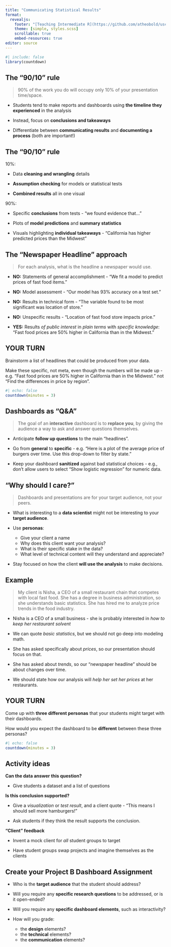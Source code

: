 ```yaml
---
title: "Communicating Statistical Results"
format: 
  revealjs:
    footer: "[Teaching Intermediate R](https://github.com/atheobold/uscots-intermediate-r)"
    theme: [simple, styles.scss]
    scrollable: true
    embed-resources: true
editor: source
---
```


```r
#| include: false
library(countdown)
```

## The "90/10" rule

> 90% of the work you do will occupy only 10% of your presentation time/space.

* Students tend to make reports and dashboards using **the timeline they experienced** in the analysis

* Instead, focus on **conclusions and takeaways**

* Differentiate between **communicating results** and **documenting a process** (both are important!)

## The "90/10" rule

10%:

* Data **cleaning and wrangling** details

* **Assumption checking** for models or statistical tests

* **Combined results** all in one visual

90%:

* Specific **conclusions** from tests - "we found evidence that..."

* Plots of **model predictions** and **summary statistics**

* Visuals highlighting **individual takeaways** - "California has higher predicted prices than the Midwest"


## The "Newspaper Headline" approach

> For each analysis, what is the headline a newspaper would use.

* **NO:** Statements of general accomplishment - "We fit a model to predict prices of fast food items."

* **NO:** Model assessment - "Our model has 93% accuracy on a test set."

* **NO:** Results in technical form - "The variable found to be most significant was location of store."

* **NO:** Unspecific results - "Location of fast food store impacts price."

* **YES:** Results *of public interest* in *plain terms* with *specific knowledge*: "Fast food prices are 50% higher in California than in the Midwest." 

## YOUR TURN

::: {.r-fit-text}
Brainstorm a list of headlines that could be produced from your data.

Make these specific, not meta, even though the numbers will be made up - e.g. "Fast food prices are 50% higher in California than in the Midwest." not "Find the differences in price by region".
:::

```r
#| echo: false
countdown(minutes = 3)
```


## Dashboards as "Q&A"

> The goal of an **interactive** dashboard is to **replace you**, by giving the audience a way to ask and answer questions themselves.

* Anticipate **follow up questions** to the main "headlines".

* Go from **general** to **specific** - e.g. "Here is a plot of the average price of burgers over time.  Use this drop-down to filter by state."

* Keep your dashboard **sanitized** against bad statistical choices - e.g., don't allow users to select "Show logistic regression" for numeric data.

## "Why should I care?"

> Dashboards and presentations are for your target audience, not your peers.

* What is interesting to a **data scientist** might not be interesting to your **target audience**.

* Use **personas**: 
    + Give your client a name
    + Why does this client want your analysis?
    + What is their specific stake in the data?
    + What level of technical content will they understand and appreciate?
    
* Stay focused on how the client **will use the analysis** to make decisions.

## Example

> My client is Nisha, a CEO of a small restaurant chain that competes with local fast food.  She has a degree in business administration, so she understands basic statistics. She has hired me to analyze price trends in the food industry.

* Nisha is a CEO of a small business - she is probably interested in *how to keep her restaurant solvent*

* We can quote *basic statistics*, but we should not go deep into modeling math.

* She has asked specifically about *prices*, so our presentation should focus on that.

* She has asked about *trends*, so our "newspaper headline" should be about changes over time.

* We should state how our analysis will *help her set her prices* at her restaurants.

## YOUR TURN

::: {.r-fit-text}
Come up with **three different personas** that your students might target with their dashboards.

How would you expect the dashboard to be **different** between these three personas?
:::

```r
#| echo: false
countdown(minutes = 3)
```

## Activity ideas

**Can the data answer this question?**

* Give students a dataset and a list of questions

**Is this conclusion supported?**

* Give a *visualization* or *test result*, and a client quote - "This means I should sell more hamburgers!"

* Ask students if they think the result supports the conclusion.

**"Client" feedback**

* Invent a mock client for *all* student groups to target

* Have student groups swap projects and imagine themselves as the clients


## Create your Project B Dashboard Assignment

::: {.midi}
* Who is the **target audience** that the student should address?

* Will you require any **specific research questions** to be addressed, or is it open-ended?

* Will you require any **specific dashboard elements**, such as interactivity?

* How will you grade:
    + the **design** elements?
    + the **technical** elements?
    + the **communication** elements?
:::




